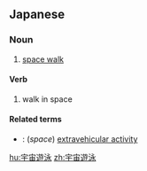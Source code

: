 ==Japanese==
{{ja-kanjitab|う|ちゅう|ゆう|えい|yomi=on}}

===Noun===
{{ja-noun|うちゅうゆうえい}}

# [[space walk]]

====Verb====
{{ja-verb-suru|tr=intrans|うちゅうゆうえい}}

# walk in space

====Related terms====
* {{ja-r|船外活動|せんがいかつどう}}: (''space'') [[extravehicular activity]]

[[hu:宇宙遊泳]]
[[zh:宇宙遊泳]]